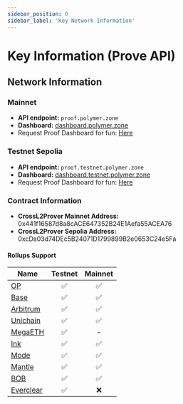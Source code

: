 ```yaml
---
sidebar_position: 0
sidebar_label: 'Key Network Information'
---
```


# Key Information (Prove API)

## Network Information

### Mainnet

- **API endpoint:**  `proof.polymer.zone`
- **Dashboard:**  [dashboard.polymer.zone](https://dashboard.polymer.zone/)
- Request Proof Dashboard for fun: [Here](https://dashboard.polymer.zone/request-proof)

### Testnet Sepolia

- **API endpoint:**  `proof.testnet.polymer.zone`
- **Dashboard:**  [dashboard.testnet.polymer.zone](https://dashboard.testnet.polymer.zone/)
- Request Proof Dashboard for fun: [Here](https://dashboard.testnet.polymer.zone/request-proof)

### Contract Information 

- **CrossL2Prover Mainnet Address:** 0x441f16587d8a8cACE647352B24E1Aefa55ACEA76
- **CrossL2Prover Sepolia Address:** 0xcDa03d74DEc5B24071D1799899B2e0653C24e5Fa


#### Rollups Support

| Name                                                                                                          | Testnet | Mainnet |
| ------------------------------------------------------------------------------------------------------------- | :-----: | :-----: |
| [OP](https://docs.optimism.io/chain/networks#op-sepolia)                                                      | ✅      | ✅      |
| [Base](https://docs.base.org/network-information#base-testnet-sepolia)                                        | ✅      | ✅      |
| [Arbitrum](https://docs.arbitrum.io/build-decentralized-apps/reference/node-providers)                        | ✅      | ✅      |
| [Unichain](https://docs.unichain.org/docs/technical-information/network-information)                          | ✅      | ✅     |
| [MegaETH](https://docs.megaeth.com/)                                                                          | ✅      | -     |
| [Ink](https://docs.inkonchain.com/general/network-information)                                               | ✅      | ✅      |
| [Mode](https://docs.mode.network/user-guides/network-details)                                                 | ✅      | ✅      |
| [Mantle](https://docs.mantle.xyz/network/for-developers/resources-and-tooling/node-endpoints-and-providers)   | ✅      | ✅      |
| [BOB](https://docs.gobob.xyz/learn/user-guides/networks)                                                     | ✅      | ✅      |
| [Everclear](https://docs.everclear.org/resources/contracts/testnet)                                           | ✅      | ❌      |


